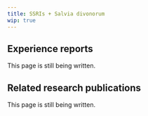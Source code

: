 ---
title: SSRIs + Salvia divonorum
wip: true
---

## Experience reports

This page is still being written.

## Related research publications

This page is still being written.

